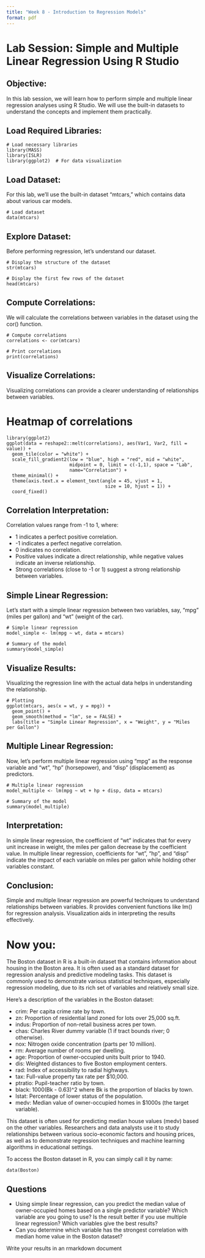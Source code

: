 ```yaml
---
title: "Week 8 - Introduction to Regression Models"
format: pdf
---
```


# Lab Session: Simple and Multiple Linear Regression Using R Studio

## Objective:
In this lab session, we will learn how to perform simple and multiple linear regression analyses using R Studio. We will use the built-in datasets to understand the concepts and implement them practically.


## Load Required Libraries:

```
# Load necessary libraries
library(MASS)
library(ISLR)
library(ggplot2)  # For data visualization
```

##  Load Dataset:
For this lab, we'll use the built-in dataset "mtcars," which contains data about various car models.

``` 
# Load dataset
data(mtcars)
```

## Explore Dataset:
Before performing regression, let's understand our dataset.

```
# Display the structure of the dataset
str(mtcars)

# Display the first few rows of the dataset
head(mtcars)
```

## Compute Correlations:
We will calculate the correlations between variables in the dataset using the cor() function.

```
# Compute correlations
correlations <- cor(mtcars)

# Print correlations
print(correlations)
```

## Visualize Correlations:

Visualizing correlations can provide a clearer understanding of relationships between variables.

# Heatmap of correlations
```
library(ggplot2)
ggplot(data = reshape2::melt(correlations), aes(Var1, Var2, fill = value)) +
  geom_tile(color = "white") +
  scale_fill_gradient2(low = "blue", high = "red", mid = "white", 
                       midpoint = 0, limit = c(-1,1), space = "Lab", 
                       name="Correlation") +
  theme_minimal() +
  theme(axis.text.x = element_text(angle = 45, vjust = 1, 
                                    size = 10, hjust = 1)) +
  coord_fixed()
```


## Correlation Interpretation:

Correlation values range from -1 to 1, where:

- 1 indicates a perfect positive correlation.
- -1 indicates a perfect negative correlation.
- 0 indicates no correlation.
- Positive values indicate a direct relationship, while negative values indicate an inverse relationship.
- Strong correlations (close to -1 or 1) suggest a strong relationship between variables.

## Simple Linear Regression:

Let's start with a simple linear regression between two variables, say, "mpg" (miles per gallon) and "wt" (weight of the car).

```
# Simple linear regression
model_simple <- lm(mpg ~ wt, data = mtcars)

# Summary of the model
summary(model_simple)
```

## Visualize Results:
Visualizing the regression line with the actual data helps in understanding the relationship.

```
# Plotting
ggplot(mtcars, aes(x = wt, y = mpg)) +
  geom_point() +
  geom_smooth(method = "lm", se = FALSE) +
  labs(title = "Simple Linear Regression", x = "Weight", y = "Miles per Gallon")
```

## Multiple Linear Regression:

Now, let's perform multiple linear regression using "mpg" as the response variable and "wt", "hp" (horsepower), and "disp" (displacement) as predictors.

```
# Multiple linear regression
model_multiple <- lm(mpg ~ wt + hp + disp, data = mtcars)

# Summary of the model
summary(model_multiple)
```

## Interpretation:

In simple linear regression, the coefficient of "wt" indicates that for every unit increase in weight, the miles per gallon decrease by the coefficient value.
In multiple linear regression, coefficients for "wt", "hp", and "disp" indicate the impact of each variable on miles per gallon while holding other variables constant.

## Conclusion:

Simple and multiple linear regression are powerful techniques to understand relationships between variables. R provides convenient functions like lm() for regression analysis. Visualization aids in interpreting the results effectively.

# Now you:

The Boston dataset in R is a built-in dataset that contains information about housing in the Boston area. It is often used as a standard dataset for regression analysis and predictive modeling tasks. This dataset is commonly used to demonstrate various statistical techniques, especially regression modeling, due to its rich set of variables and relatively small size.

Here's a description of the variables in the Boston dataset:

- crim: Per capita crime rate by town.
- zn: Proportion of residential land zoned for lots over 25,000 sq.ft.
- indus: Proportion of non-retail business acres per town.
- chas: Charles River dummy variable (1 if tract bounds river; 0 otherwise).
- nox: Nitrogen oxide concentration (parts per 10 million).
- rm: Average number of rooms per dwelling.
- age: Proportion of owner-occupied units built prior to 1940.
- dis: Weighted distances to five Boston employment centers.
- rad: Index of accessibility to radial highways.
- tax: Full-value property tax rate per $10,000.
- ptratio: Pupil-teacher ratio by town.
- black: 1000(Bk - 0.63)^2 where Bk is the proportion of blacks by town.
- lstat: Percentage of lower status of the population.
- medv: Median value of owner-occupied homes in $1000s (the target variable).

This dataset is often used for predicting median house values (medv) based on the other variables. Researchers and data analysts use it to study relationships between various socio-economic factors and housing prices, as well as to demonstrate regression techniques and machine learning algorithms in educational settings.

To access the Boston dataset in R, you can simply call it by name:

```
data(Boston)
```

## Questions

- Using simple linear regression, can you predict the median value of owner-occupied homes based on a single predictor variable? Which variable are you going to use? Is the result better if you use multiple linear regression? Which variables give the best results?
- Can you determine which variable has the strongest correlation with median home value in the Boston dataset?

Write your results in an rmarkdown document